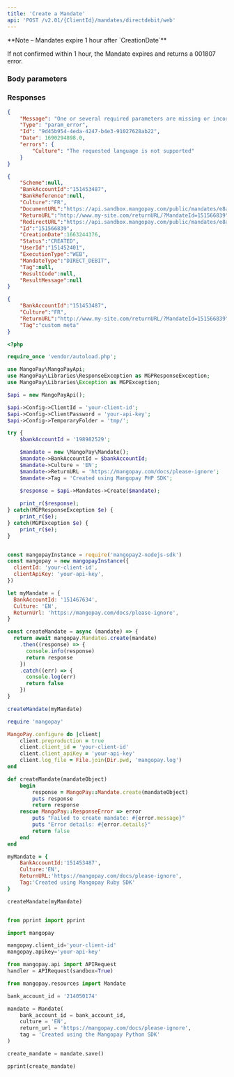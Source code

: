 ```yaml
---
title: 'Create a Mandate'  
api: 'POST /v2.01/{ClientId}/mandates/directdebit/web'  
---
```


  

<Note>  
**Note – Mandates expire 1 hour after `CreationDate`** 
  
If not confirmed within 1 hour, the Mandate expires and returns a 001807 error.  
</Note>  

### Body parameters  

<BankAccountId1 />  

<Culture5 />  

<ReturnURL3 />  

<Tag3 />  

### Responses  

<Accordion title="200">  

<SchemeResponse />  

<BankAccountId1Response />  

<BankReferenceResponse />  

<Culture5Response />  

<DocumentURLResponse />  

<ReturnURL2Response />  

<RedirectURLResponse />  

<IdResponse />  

<CreationDateResponse />  

<Status9Response />  

<UserId1Response />  

<ExecutionType1Response />  

<MandateTypeResponse />  

<Tag2Response />  

<ResultCodeResponse />  

<ResultMessageResponse /></Accordion>

<Accordion title="400 - Culture not supported">

```json
{
    "Message": "One or several required parameters are missing or incorrect. An incorrect resource ID also raises this kind of error.",
    "Type": "param_error",
    "Id": "9d45b954-4eda-4247-b4e3-91027628ab22",
    "Date": 1690294898.0,
    "errors": {
        "Culture": "The requested language is not supported"
    }
}  

 ```
 </Accordion>

<ResponseExample>  

```json 200  
{
    "Scheme":null,
    "BankAccountId":"151453487",
    "BankReference":null,
    "Culture":"FR",
    "DocumentURL":"https://api.sandbox.mangopay.com/public/mandates/e8a73d/5b7b0ca367b144d39670be5f76dc1b71/document",
    "ReturnURL":"http://www.my-site.com/returnURL/?MandateId=151566839",
    "RedirectURL":"https://api.sandbox.mangopay.com/public/mandates/e8a73d/5b7b0ca367b144d39670be5f76dc1b71/confirmation",
    "Id":"151566839",
    "CreationDate":1663244376,
    "Status":"CREATED",
    "UserId":"151452401",
    "ExecutionType":"WEB",
    "MandateType":"DIRECT_DEBIT",
    "Tag":null,
    "ResultCode":null,
    "ResultMessage":null
}  
 ```  


</ResponseExample>  

<RequestExample>  
  
```json REST  
{
    "BankAccountId":"151453487",
    "Culture":"FR",
    "ReturnURL":"http://www.my-site.com/returnURL/?MandateId=151566839",
    "Tag":"custom meta"
}  
```  

  
```php PHP  
<?php 

require_once 'vendor/autoload.php';

use MangoPay\MangoPayApi;
use MangoPay\Libraries\ResponseException as MGPResponseException;
use MangoPay\Libraries\Exception as MGPException;

$api = new MangoPayApi();

$api->Config->ClientId = 'your-client-id';
$api->Config->ClientPassword = 'your-api-key';
$api->Config->TemporaryFolder = 'tmp/';

try {
    $bankAccountId = '198982529'; 

    $mandate = new \MangoPay\Mandate();
    $mandate->BankAccountId = $bankAccountId;
    $mandate->Culture = 'EN'; 
    $mandate->ReturnURL = 'https://mangopay.com/docs/please-ignore';
    $mandate->Tag = 'Created using Mangopay PHP SDK';
    
    $response = $api->Mandates->Create($mandate);

    print_r($response);
} catch(MGPResponseException $e) {
    print_r($e);
} catch(MGPException $e) {
    print_r($e);
}  
```  

  
```javascript NodeJS  

const mangopayInstance = require('mangopay2-nodejs-sdk')
const mangopay = new mangopayInstance({
  clientId: 'your-client-id',
  clientApiKey: 'your-api-key',
})

let myMandate = {
  BankAccountId: '151467634',
  Culture: 'EN',
  ReturnUrl: 'https://mangopay.com/docs/please-ignore',
}

const createMandate = async (mandate) => {
  return await mangopay.Mandates.create(mandate)
    .then((response) => {
      console.info(response)
      return response
    })
    .catch((err) => {
      console.log(err)
      return false
    })
}

createMandate(myMandate)  
```  

  
```ruby Ruby  
require 'mangopay'

MangoPay.configure do |client|
    client.preproduction = true
    client.client_id = 'your-client-id'
    client.client_apiKey = 'your-api-key'
    client.log_file = File.join(Dir.pwd, 'mangopay.log')
end

def createMandate(mandateObject)
    begin
        response = MangoPay::Mandate.create(mandateObject)
        puts response
        return response
    rescue MangoPay::ResponseError => error
        puts "Failed to create mandate: #{error.message}"
        puts "Error details: #{error.details}"
        return false
    end
end

myMandate = {
    BankAccountId:'151453487',
    Culture:'EN',
    ReturnURL:'https://mangopay.com/docs/please-ignore',
    Tag:'Created using Mangopay Ruby SDK'
}

createMandate(myMandate)  
```  

  
```python Python  

from pprint import pprint

import mangopay

mangopay.client_id='your-client-id'
mangopay.apikey='your-api-key'

from mangopay.api import APIRequest
handler = APIRequest(sandbox=True)

from mangopay.resources import Mandate

bank_account_id = '214050174'

mandate = Mandate(
    bank_account_id = bank_account_id,
    culture = 'EN',
    return_url = 'https://mangopay.com/docs/please-ignore',
    tag = 'Created using the Mangopay Python SDK'
)

create_mandate = mandate.save()

pprint(create_mandate)  
```  

  
</RequestExample>
